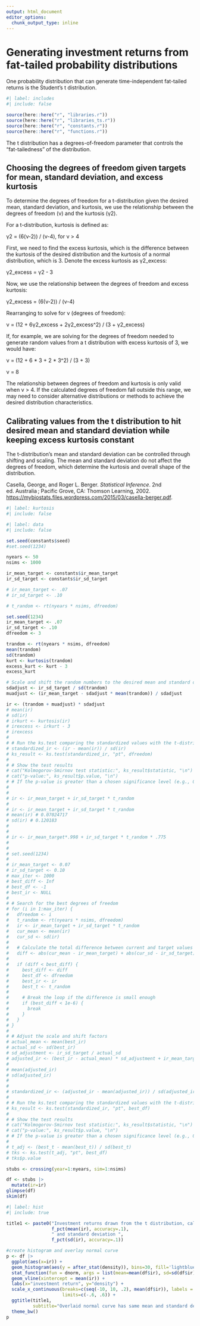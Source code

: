 ```yaml
---
output: html_document
editor_options: 
  chunk_output_type: inline
---
```


# Generating investment returns from fat-tailed probability distributions

One probability distribution that can generate time-independent fat-tailed returns is the Student's t distribution.

```r
#| label: includes
#| include: false

source(here::here("r", "libraries.r"))
source(here::here("r", "libraries_ts.r"))
source(here::here("r", "constants.r"))
source(here::here("r", "functions.r"))

```

The t distribution has a degrees-of-freedom parameter that controls the "fat-tailedness" of the distribution.

## Choosing the degrees of freedom given targets for mean, standard deviation, and excess kurtosis

To determine the degrees of freedom for a t-distribution given the desired mean, standard deviation, and kurtosis, we use the relationship between the degrees of freedom (ν) and the kurtosis (γ2).

For a t-distribution, kurtosis is defined as:

γ2 = (6(ν-2)) / (ν-4), for ν \> 4

First, we need to find the excess kurtosis, which is the difference between the kurtosis of the desired distribution and the kurtosis of a normal distribution, which is 3. Denote the excess kurtosis as γ2_excess:

γ2_excess = γ2 - 3

Now, we use the relationship between the degrees of freedom and excess kurtosis:

γ2_excess = (6(ν-2)) / (ν-4)

Rearranging to solve for ν (degrees of freedom):

ν = (12 + 6γ2_excess + 2γ2_excess\^2) / (3 + γ2_excess)

If, for example, we are solving for the degrees of freedom needed to generate random values from a t distribution with excess kurtosis of 3, we would have:

ν = (12 + 6 \* 3 + 2 \* 3\^2) / (3 + 3)

ν = 8

The relationship between degrees of freedom and kurtosis is only valid when ν \> 4. If the calculated degrees of freedom fall outside this range, we may need to consider alternative distributions or methods to achieve the desired distribution characteristics.

## Calibrating values from the t distribution to hit desired mean and standard deviation while keeping excess kurtosis constant

The t-distribution's mean and standard deviation can be controlled through shifting and scaling. The mean and standard deviation do not affect the degrees of freedom, which determine the kurtosis and overall shape of the distribution.

Casella, George, and Roger L. Berger. *Statistical Inference*. 2nd ed. Australia ; Pacific Grove, CA: Thomson Learning, 2002. <https://mybiostats.files.wordpress.com/2015/03/casella-berger.pdf>.


```r
#| label: kurtosis
#| include: false


```

```r
#| label: data
#| include: false

set.seed(constants$seed)
#set.seed(1234)

nyears <- 50
nsims <- 1000

ir_mean_target <- constants$ir_mean_target
ir_sd_target <- constants$ir_sd_target

# ir_mean_target <- .07
# ir_sd_target <- .10

# t_random <- rt(nyears * nsims, dfreedom)

set.seed(1234)
ir_mean_target <- .07
ir_sd_target <- .10
dfreedom <- 3

trandom <- rt(nyears * nsims, dfreedom)
mean(trandom)
sd(trandom)
kurt <- kurtosis(trandom)
excess_kurt <- kurt - 3
excess_kurt

# Scale and shift the random numbers to the desired mean and standard deviation
sdadjust <- ir_sd_target / sd(trandom)
muadjust <- (ir_mean_target - sdadjust * mean(trandom)) / sdadjust

ir <- (trandom + muadjust) * sdadjust
# mean(ir)
# sd(ir)
# irkurt <- kurtosis(ir)
# irexcess <- irkurt - 3
# irexcess
# 
# # Run the ks.test comparing the standardized values with the t-distribution
# standardized_ir <- (ir - mean(ir)) / sd(ir)
# ks_result <- ks.test(standardized_ir, "pt", dfreedom)
# 
# # Show the test results
# cat("Kolmogorov-Smirnov test statistic:", ks_result$statistic, "\n")
# cat("p-value:", ks_result$p.value, "\n")
# # If the p-value is greater than a chosen significance level (e.g., 0.05), you can conclude that the adjusted values are not significantly different from the t-distribution. 
# 
# 
# ir <- ir_mean_target + ir_sd_target * t_random
# 
# ir <- ir_mean_target + ir_sd_target * t_random
# mean(ir) # 0.07024717
# sd(ir) # 0.120183
# 
# 
# ir <- ir_mean_target*.998 + ir_sd_target * t_random * .775
# 
# 
# set.seed(1234)
# 
# ir_mean_target <- 0.07
# ir_sd_target <- 0.10
# max_iter <- 1000
# best_diff <- Inf
# best_df <- -1
# best_ir <- NULL
# 
# # Search for the best degrees of freedom
# for (i in 1:max_iter) {
#   dfreedom <- i
#   t_random <- rt(nyears * nsims, dfreedom)
#   ir <- ir_mean_target + ir_sd_target * t_random
#   cur_mean <- mean(ir)
#   cur_sd <- sd(ir)
#   
#   # Calculate the total difference between current and target values
#   diff <- abs(cur_mean - ir_mean_target) + abs(cur_sd - ir_sd_target)
#   
#   if (diff < best_diff) {
#     best_diff <- diff
#     best_df <- dfreedom
#     best_ir <- ir
#     best_t <- t_random
#     
#     # Break the loop if the difference is small enough
#     if (best_diff < 1e-6) {
#       break
#     }
#   }
# }
# 
# # Adjust the scale and shift factors
# actual_mean <- mean(best_ir)
# actual_sd <- sd(best_ir)
# sd_adjustment <- ir_sd_target / actual_sd
# adjusted_ir <- (best_ir - actual_mean) * sd_adjustment + ir_mean_target
# 
# mean(adjusted_ir)
# sd(adjusted_ir)
# 
# 
# standardized_ir <- (adjusted_ir - mean(adjusted_ir)) / sd(adjusted_ir)
# 
# # Run the ks.test comparing the standardized values with the t-distribution
# ks_result <- ks.test(standardized_ir, "pt", best_df)
# 
# # Show the test results
# cat("Kolmogorov-Smirnov test statistic:", ks_result$statistic, "\n")
# cat("p-value:", ks_result$p.value, "\n")
# # If the p-value is greater than a chosen significance level (e.g., 0.05), you can conclude that the adjusted values are not significantly different from the t-distribution. 
# 
# t_adj <- (best_t - mean(best_t)) / sd(best_t)
# tks <- ks.test(t_adj, "pt", best_df)
# tks$p.value

stubs <- crossing(year=1:nyears, sim=1:nsims)

df <- stubs |> 
  mutate(ir=ir)
glimpse(df)
skim(df)

```

```r
#| label: hist
#| include: true

title1 <- paste0("Investment returns drawn from the t distribution, calibrated to: mean ",
                 f_pct(mean(ir), accuracy=.1),
                 " and standard deviation ",
                 f_pct(sd(ir), accuracy=.1))

#create histogram and overlay normal curve
p <- df |> 
  ggplot(aes(x=ir)) +
  geom_histogram(aes(y = after_stat(density)), bins=30, fill='lightblue', col='grey90') +
  stat_function(fun = dnorm, args = list(mean=mean(df$ir), sd=sd(df$ir)), col="black") +
  geom_vline(xintercept = mean(ir)) +
  labs(x="investment return", y="density") +
  scale_x_continuous(breaks=c(seq(-10, 10, .2), mean(df$ir)), labels = scales::label_percent(accuracy=.1),
                     limits=c(-.6, .6)) +
  ggtitle(title1,
          subtitle="Overlaid normal curve has same mean and standard deviation") +
  theme_bw()
p

```
